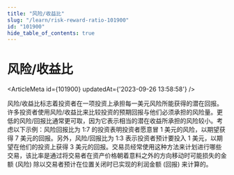 ```yaml
---
title: "风险/收益比"
slug: "/learn/risk-reward-ratio-101900"
id: "101900"
hide_table_of_contents: true
---
```



# 风险/收益比

<ArticleMeta id={101900} updatedAt={'2023-09-26 13:58:58'} />
<div className='border-solid border-b border-t-0 my-4 border-[var(--ifm-color-gray-300)]' />

风险/收益比标志着投资者在一项投资上承担每一美元风险所能获得的潜在回报。许多投资者使用风险/收益比来比较投资的预期回报与他们必须承担的风险量。更低的风险/回报比通常更可取，因为它表示相当的潜在收益所承担的风险较小。考虑以下示例：风险回报比为 1:7 的投资表明投资者愿意冒 1 美元的风险，以期望获得 7 美元的回报。另外，风险/回报比为 1:3 表示投资者预计要投入 1 美元，以期望在他们的投资上获得 3 美元的回报。交易员经常使用这种方法来计划进行哪些交易，该比率是通过将交易者在资产价格朝着意料之外的方向移动时可能损失的金额 (风险) 除以交易者预计在位置关闭时已实现的利润金额 (回报) 来计算的。
